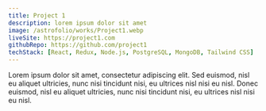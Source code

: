 ```yaml
---
title: Project 1
description: lorem ipsum dolor sit amet
image: /astrofolio/works/Project1.webp
liveSite: https://project1.com
githubRepo: https://github.com/project1
techStack: [React, Redux, Node.js, PostgreSQL, MongoDB, Tailwind CSS]
---
```


Lorem ipsum dolor sit amet, consectetur adipiscing elit. Sed euismod, nisl eu aliquet ultricies, nunc nisi tincidunt nisi, eu ultrices nisl nisi eu nisl. Donec euismod, nisl eu aliquet ultricies, nunc nisi tincidunt nisi, eu ultrices nisl nisi eu nisl.
